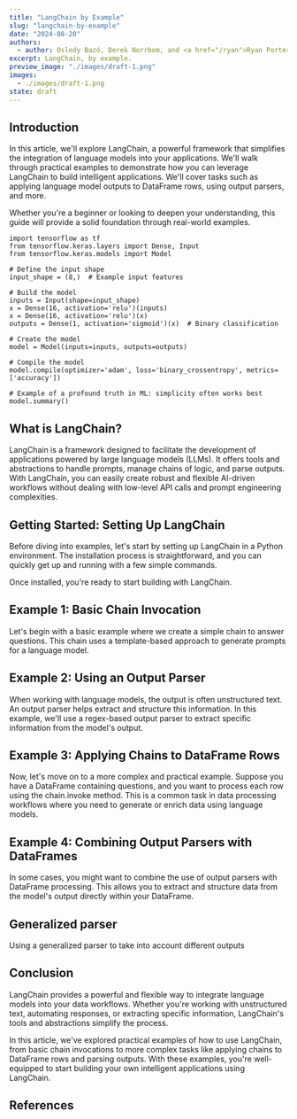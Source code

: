 ```yaml
---
title: "LangChain by Example"
slug: "langchain-by-example"
date: "2024-08-20"
authors:
  - author: Osledy Bazó, Derek Norrbom, and <a href="/ryan">Ryan Porter</a>
excerpt: LangChain, by example.
preview_image: "./images/draft-1.png"
images:
  - ./images/draft-1.png
state: draft
---
```



## Introduction

In this article, we'll explore LangChain, a powerful framework that simplifies the integration of language models into your applications. We'll walk through practical examples to demonstrate how you can leverage LangChain to build intelligent applications. We'll cover tasks such as applying language model outputs to DataFrame rows, using output parsers, and more.

Whether you're a beginner or looking to deepen your understanding, this guide will provide a solid foundation through real-world examples.


```python:title=example.py&highlight=8-12
import tensorflow as tf
from tensorflow.keras.layers import Dense, Input
from tensorflow.keras.models import Model

# Define the input shape
input_shape = (8,)  # Example input features

# Build the model
inputs = Input(shape=input_shape)
x = Dense(16, activation='relu')(inputs)
x = Dense(16, activation='relu')(x)
outputs = Dense(1, activation='sigmoid')(x)  # Binary classification

# Create the model
model = Model(inputs=inputs, outputs=outputs)

# Compile the model
model.compile(optimizer='adam', loss='binary_crossentropy', metrics=['accuracy'])

# Example of a profound truth in ML: simplicity often works best
model.summary()
```


## What is LangChain?

LangChain is a framework designed to facilitate the development of applications powered by large language models (LLMs). It offers tools and abstractions to handle prompts, manage chains of logic, and parse outputs. With LangChain, you can easily create robust and flexible AI-driven workflows without dealing with low-level API calls and prompt engineering complexities.

## Getting Started: Setting Up LangChain

Before diving into examples, let's start by setting up LangChain in a Python environment. The installation process is straightforward, and you can quickly get up and running with a few simple commands.

Once installed, you're ready to start building with LangChain.

## Example 1: Basic Chain Invocation

Let's begin with a basic example where we create a simple chain to answer questions. This chain uses a template-based approach to generate prompts for a language model.

## Example 2: Using an Output Parser

When working with language models, the output is often unstructured text. An output parser helps extract and structure this information. In this example, we'll use a regex-based output parser to extract specific information from the model's output.

## Example 3: Applying Chains to DataFrame Rows

Now, let's move on to a more complex and practical example. Suppose you have a DataFrame containing questions, and you want to process each row using the chain.invoke method. This is a common task in data processing workflows where you need to generate or enrich data using language models.

## Example 4: Combining Output Parsers with DataFrames

In some cases, you might want to combine the use of output parsers with DataFrame processing. This allows you to extract and structure data from the model's output directly within your DataFrame.

## Generalized parser

Using a generalized parser to take into account different outputs

## Conclusion

LangChain provides a powerful and flexible way to integrate language models into your data workflows. Whether you're working with unstructured text, automating responses, or extracting specific information, LangChain's tools and abstractions simplify the process.

In this article, we've explored practical examples of how to use LangChain, from basic chain invocations to more complex tasks like applying chains to DataFrame rows and parsing outputs. With these examples, you're well-equipped to start building your own intelligent applications using LangChain.

## References

<CitationsList citationFormat="apa" />
